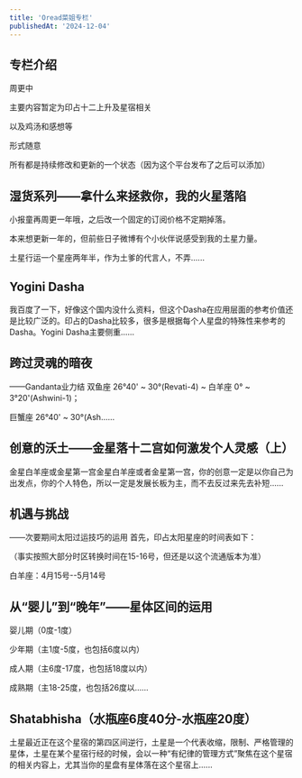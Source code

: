 ```yaml
---
title: 'Oread菜姐专栏'
publishedAt: '2024-12-04'
---
```


## 专栏介绍

周更中

主要内容暂定为印占十二上升及星宿相关

以及鸡汤和感想等

形式随意

所有都是持续修改和更新的一个状态（因为这个平台发布了之后可以添加）



## 湿货系列——拿什么来拯救你，我的火星落陷
小报童再周更一年哦，之后改一个固定的订阅价格不定期掉落。

本来想更新一年的，但前些日子微博有个小伙伴说感受到我的土星力量。

土星行运一个星座两年半，作为土爹的代言人，不弄......

## Yogini Dasha
我百度了一下，好像这个国内没什么资料，但这个Dasha在应用层面的参考价值还是比较广泛的。印占的Dasha比较多，很多是根据每个人星盘的特殊性来参考的Dasha。Yogini Dasha主要侧重......

## 跨过灵魂的暗夜
——Gandanta业力结
​双鱼座 26°40' ~ 30°(Revati-4) ~ 白羊座 0° ~ 3°20'(Ashwini-1)；

巨蟹座 26°40' ~ 30°(Ash......

## 创意的沃土——金星落十二宫如何激发个人灵感（上）
金星白羊座或金星第一宫金星白羊座或者金星第一宫，你的创意一定是以你自己为出发点，你的个人特色，所以一定是发展长板为主，而不去反过来先去补短......

## 机遇与挑战
——次要期间太阳过运技巧的运用
首先，​印占太阳星座的时间表如下：

（事实按照大部分时区转换时间在15-16号，但还是以这个流通版本为准）

白羊座：4月15号--5月14号

## 从“婴儿”到“晚年”——星体区间的运用
婴儿期（0度-1度）

少年期（主1度-5度，也包括6度以内）

成人期（主6度-17度，也包括18度以内）

成熟期（主18-25度，也包括26度以......

## Shatabhisha（水瓶座6度40分-水瓶座20度）
土星最近正在这个星宿的第四区间逆行，土星是一个代表收缩，限制、严格管理的星体，土星在某个星宿行经的时候，会以一种“有纪律的管理方式”聚焦在这个星宿的相关内容上，尤其当你的星盘有星体落在这个星宿上......

